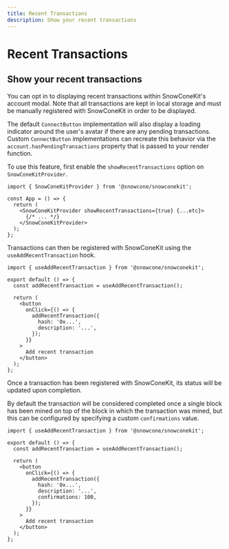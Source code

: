 ```yaml
---
title: Recent Transactions
description: Show your recent transactions
---
```


# Recent Transactions

## Show your recent transactions

You can opt in to displaying recent transactions within SnowConeKit's account modal. Note that all transactions are kept in local storage and must be manually registered with SnowConeKit in order to be displayed.

The default `ConnectButton` implementation will also display a loading indicator around the user's avatar if there are any pending transactions. Custom `ConnectButton` implementations can recreate this behavior via the `account.hasPendingTransactions` property that is passed to your render function.

To use this feature, first enable the `showRecentTransactions` option on `SnowConeKitProvider`.

```tsx
import { SnowConeKitProvider } from '@snowcone/snowconekit';

const App = () => {
  return (
    <SnowConeKitProvider showRecentTransactions={true} {...etc}>
      {/* ... */}
    </SnowConeKitProvider>
  );
};
```

Transactions can then be registered with SnowConeKit using the `useAddRecentTransaction` hook.

```tsx
import { useAddRecentTransaction } from '@snowcone/snowconekit';

export default () => {
  const addRecentTransaction = useAddRecentTransaction();

  return (
    <button
      onClick={() => {
        addRecentTransaction({
          hash: '0x...',
          description: '...',
        });
      }}
    >
      Add recent transaction
    </button>
  );
};
```

Once a transaction has been registered with SnowConeKit, its status will be updated upon completion.

By default the transaction will be considered completed once a single block has been mined on top of the block in which the transaction was mined, but this can be configured by specifying a custom `confirmations` value.

```tsx
import { useAddRecentTransaction } from '@snowcone/snowconekit';

export default () => {
  const addRecentTransaction = useAddRecentTransaction();

  return (
    <button
      onClick={() => {
        addRecentTransaction({
          hash: '0x...',
          description: '...',
          confirmations: 100,
        });
      }}
    >
      Add recent transaction
    </button>
  );
};
```

